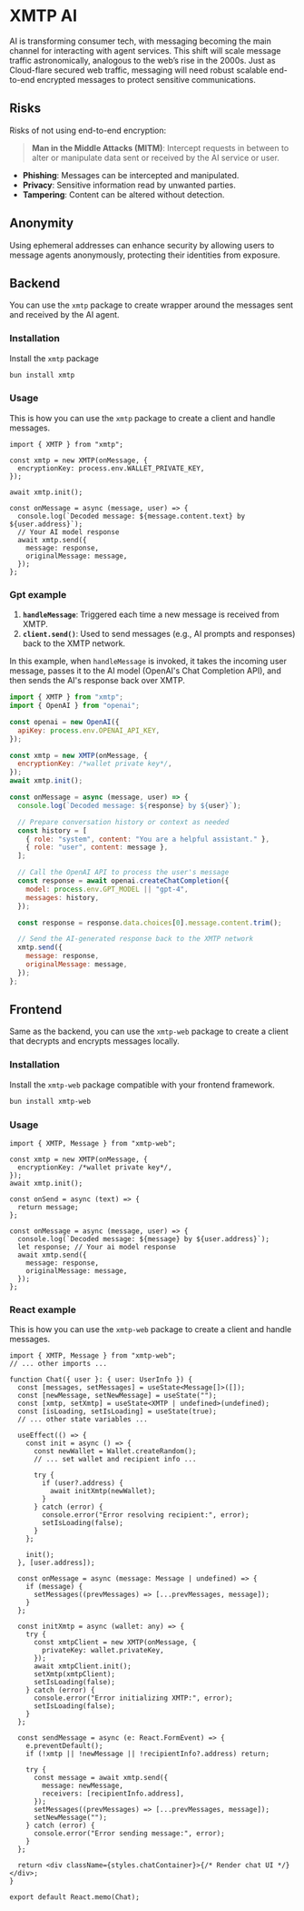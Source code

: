 # XMTP AI

AI is transforming consumer tech, with messaging becoming the main channel for interacting with agent services. This shift will scale message traffic astronomically, analogous to the web’s rise in the 2000s. Just as Cloud-flare secured web traffic, messaging will need robust scalable end-to-end encrypted messages to protect sensitive communications.

## Risks

Risks of not using end-to-end encryption:

> **Man in the Middle Attacks (MITM)**: Intercept requests in between to alter or manipulate data sent or received by the AI service or user.

- **Phishing**: Messages can be intercepted and manipulated.
- **Privacy**: Sensitive information read by unwanted parties.
- **Tampering**: Content can be altered without detection.

## Anonymity

Using ephemeral addresses can enhance security by allowing users to message agents anonymously, protecting their identities from exposure.

## Backend

You can use the `xmtp` package to create wrapper around the messages sent and received by the AI agent.

### Installation

Install the `xmtp` package

```bash [cmd]
bun install xmtp
```

### Usage

This is how you can use the `xmtp` package to create a client and handle messages.

```tsx
import { XMTP } from "xmtp";

const xmtp = new XMTP(onMessage, {
  encryptionKey: process.env.WALLET_PRIVATE_KEY,
});

await xmtp.init();

const onMessage = async (message, user) => {
  console.log(`Decoded message: ${message.content.text} by ${user.address}`);
  // Your AI model response
  await xmtp.send({
    message: response,
    originalMessage: message,
  });
};
```

### Gpt example

1. **`handleMessage`**: Triggered each time a new message is received from XMTP.
2. **`client.send()`**: Used to send messages (e.g., AI prompts and responses) back to the XMTP network.

In this example, when `handleMessage` is invoked, it takes the incoming user message, passes it to the AI model (OpenAI's Chat Completion API), and then sends the AI's response back over XMTP.

```javascript
import { XMTP } from "xmtp";
import { OpenAI } from "openai";

const openai = new OpenAI({
  apiKey: process.env.OPENAI_API_KEY,
});

const xmtp = new XMTP(onMessage, {
  encryptionKey: /*wallet private key*/,
});
await xmtp.init();

const onMessage = async (message, user) => {
  console.log(`Decoded message: ${response} by ${user}`);

  // Prepare conversation history or context as needed
  const history = [
    { role: "system", content: "You are a helpful assistant." },
    { role: "user", content: message },
  ];

  // Call the OpenAI API to process the user's message
  const response = await openai.createChatCompletion({
    model: process.env.GPT_MODEL || "gpt-4",
    messages: history,
  });

  const response = response.data.choices[0].message.content.trim();

  // Send the AI-generated response back to the XMTP network
  xmtp.send({
    message: response,
    originalMessage: message,
  });
};
```

## Frontend

Same as the backend, you can use the `xmtp-web` package to create a client that decrypts and encrypts messages locally.

### Installation

Install the `xmtp-web` package compatible with your frontend framework.

```bash [cmd]
bun install xmtp-web
```

### Usage

```tsx
import { XMTP, Message } from "xmtp-web";

const xmtp = new XMTP(onMessage, {
  encryptionKey: /*wallet private key*/,
});
await xmtp.init();

const onSend = async (text) => {
  return message;
};

const onMessage = async (message, user) => {
  console.log(`Decoded message: ${message} by ${user.address}`);
  let response; // Your ai model response
  await xmtp.send({
    message: response,
    originalMessage: message,
  });
};
```

### React example

This is how you can use the `xmtp-web` package to create a client and handle messages.

```tsx
import { XMTP, Message } from "xmtp-web";
// ... other imports ...

function Chat({ user }: { user: UserInfo }) {
  const [messages, setMessages] = useState<Message[]>([]);
  const [newMessage, setNewMessage] = useState("");
  const [xmtp, setXmtp] = useState<XMTP | undefined>(undefined);
  const [isLoading, setIsLoading] = useState(true);
  // ... other state variables ...

  useEffect(() => {
    const init = async () => {
      const newWallet = Wallet.createRandom();
      // ... set wallet and recipient info ...

      try {
        if (user?.address) {
          await initXmtp(newWallet);
        }
      } catch (error) {
        console.error("Error resolving recipient:", error);
        setIsLoading(false);
      }
    };

    init();
  }, [user.address]);

  const onMessage = async (message: Message | undefined) => {
    if (message) {
      setMessages((prevMessages) => [...prevMessages, message]);
    }
  };

  const initXmtp = async (wallet: any) => {
    try {
      const xmtpClient = new XMTP(onMessage, {
        privateKey: wallet.privateKey,
      });
      await xmtpClient.init();
      setXmtp(xmtpClient);
      setIsLoading(false);
    } catch (error) {
      console.error("Error initializing XMTP:", error);
      setIsLoading(false);
    }
  };

  const sendMessage = async (e: React.FormEvent) => {
    e.preventDefault();
    if (!xmtp || !newMessage || !recipientInfo?.address) return;

    try {
      const message = await xmtp.send({
        message: newMessage,
        receivers: [recipientInfo.address],
      });
      setMessages((prevMessages) => [...prevMessages, message]);
      setNewMessage("");
    } catch (error) {
      console.error("Error sending message:", error);
    }
  };

  return <div className={styles.chatContainer}>{/* Render chat UI */}</div>;
}

export default React.memo(Chat);
```
